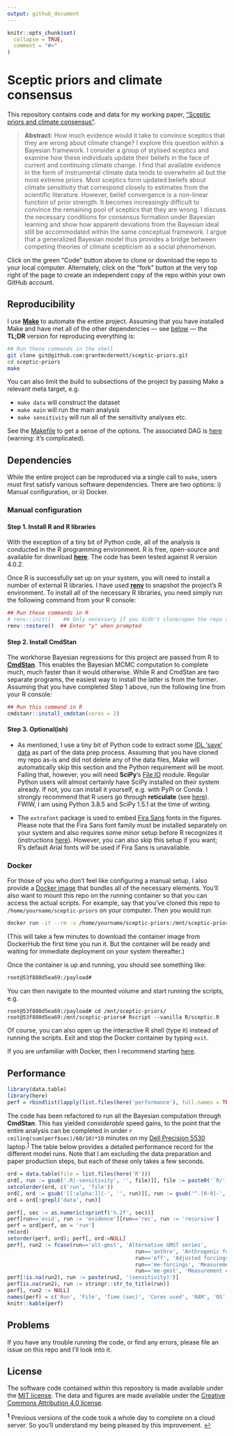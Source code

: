 ```yaml
---
output: github_document
---
```


<!-- README.md is generated from README.Rmd. Please edit that file -->

```r
knitr::opts_chunk$set(
  collapse = TRUE,
  comment = "#>"
)
```

# Sceptic priors and climate consensus

<!-- badges: start -->
<!-- badges: end -->

This repository contains code and data for my working paper, ["Sceptic priors and climate consensus"](https://grantmcdermott.com/papers/scepticpriors.pdf). 

> **Abstract:** How much evidence would it take to convince sceptics that they are wrong about climate change? I explore this question within a Bayesian framework. I consider a group of stylised sceptics and examine how these individuals update their beliefs in the face of current and continuing climate change. I find that available evidence in the form of instrumental climate data tends to overwhelm all but the most extreme priors. Most sceptics form updated beliefs about climate sensitivity that correspond closely to estimates from the scientific literature. However, belief convergence is a non-linear function of prior strength. It becomes increasingly difficult to convince the remaining pool of sceptics that they are wrong. I discuss the necessary conditions for consensus formation under Bayesian learning and show how apparent deviations from the Bayesian ideal still be accommodated within the same conceptual framework. I argue that a generalized Bayesian model thus provides a bridge between competing theories of climate scepticism as a social phenomenon.

Click on the green "Code" button above to clone or download the repo to your local computer. Alternately, click on the "fork" button at the very top right of the page to create an independent copy of the repo within your own GitHub account.

## Reproducibility

I use [**Make**](https://www.gnu.org/software/make/) to automate the entire project. Assuming that you have installed Make and have met all of the other dependencies &mdash; see [below](#dependencies) &mdash; the **TL;DR** version for reproducing everything is:

```sh
## Run these commands in the shell
git clone git@github.com:grantmcdermott/sceptic-priors.git
cd sceptic-priors
make
```

You can also limit the build to subsections of the project by passing Make a relevant meta target, e.g.

- `make data` will construct the dataset
- `make main` will run the main analysis
- `make sensitivity` will run all of the sensitivity analyses etc.

See the [Makefile](Makefile) to get a sense of the options. The associated DAG is [here](makefile-dag.png) (warning: it's complicated).

## Dependencies

While the entire project can be reproduced via a single call to `make`, users must first satisfy various software dependencies. There are two options: i) Manual configuration, or ii) Docker.

### Manual configuration

#### Step 1. Install R and R libraries

With the exception of a tiny bit of Python code, all of the analysis is conducted in the R programming environment. R is free, open-source and available for download [**here**](https://www.r-project.org/). The code has been tested against R version 4.0.2.

Once R is successfully set up on your system, you will need to install a number of external R libraries. I have used [**renv**](https://rstudio.github.io/renv/) to snapshot the project's R environment. To install all of the necessary R libraries, you need simply run the following command from your R console:

```r
## Run these commands in R
# renv::init()    ## Only necessary if you didn't clone/open the repo as an RStudio project
renv::restore()  ## Enter "y" when prompted
```

#### Step 2. Install CmdStan

The workhorse Bayesian regressions for this project are passed from R to [**CmdStan**](https://mc-stan.org/users/interfaces/cmdstan). This enables the Bayesian MCMC computation to complete much, much faster than it would otherwise. While R and CmdStan are two separate programs, the easiest way to install the latter is from the former. Assuming that you have completed Step 1 above, run the following line from your R console:

```r
## Run this command in R
cmdstanr::install_cmdstan(cores = 2)
```

#### Step 3. Optional(ish)

- As mentioned, I use a tiny bit of Python code to extract some [IDL 'save' data](https://pypi.org/project/IDLSave/) as part of the data prep process. Assuming that you have cloned my repo as-is and did not delete any of the data files, Make will automatically skip this section and the Python requirement will be moot. Failing that, however, you will need **SciPy**'s [File IO](https://docs.scipy.org/doc/scipy/reference/tutorial/io.html) module. Regular Python users will almost certainly have SciPy installed on their system already. If not, you can install it yourself, e.g. with PyPi or Conda. I strongly recommend that R users go through **reticulate** (see [here](https://rstudio.github.io/reticulate/articles/python_packages.html)). FWIW, I am using Python 3.8.5 and SciPy 1.5.1 at the time of writing.

- The `extrafont` package is used to embed [Fira Sans](https://fonts.google.com/specimen/Fira+Sans) fonts in the figures. Please note that the Fira Sans font family must be installed separately on your system and also requires some minor setup before R recognizes it (instructions [here](https://github.com/wch/extrafont/blob/master/README.md)). However, you can also skip this setup if you want; R's default Arial fonts will be used if Fira Sans is unavailable.


### Docker

For those of you who don't feel like configuring a manual setup, I also provide a [Docker image](https://hub.docker.com/repository/docker/grantmcd/sceptic) that bundles all of the necessary elements. You'll also want to mount this repo on the running container so that you can access the actual scripts. For example, say that you've cloned this repo to `/home/yourname/sceptic-priors` on your computer. Then you would run

```sh
docker run -it --rm -v /home/yourname/sceptic-priors:/mnt/sceptic-priors grantmcd/sceptic /bin/bash
```

(This will take a few minutes to download the container image from DockerHub the first time you run it. But the container will be ready and waiting for immediate deployment on your system thereafter.)

Once the container is up and running, you should see something like:

```sh
root@53f880d5ea69:/payload# 
```

You can then navigate to the mounted volume and start running the scripts, e.g.

```
root@53f880d5ea69:/payload# cd /mnt/sceptic-priors/ 
root@53f880d5ea69:/mnt/sceptic-priors# Rscript --vanilla R/sceptic.R
```

Of course, you can also open up the interactive R shell (type `R`) instead of running the scripts. Exit and stop the Docker container by typing `exit`.

If you are unfamiliar with Docker, then I recommend starting [here](https://ropenscilabs.github.io/r-docker-tutorial/).


## Performance

```r
library(data.table)
library(here)
perf = rbindlist(lapply(list.files(here('performance'), full.names = TRUE), fread))
```


The code has been refactored to run all the Bayesian computation through **CmdStan**. This has yielded *considerable* speed gains, to the point that the entire analysis can be completed in under `r ceiling(sum(perf$sec)/60/10)*10` minutes on my [Dell Precision 5530](https://wiki.archlinux.org/index.php?title=Dell_Precision_5530) laptop.<sup id="a1">[1](#f1)</sup> The table below provides a detailed performance record for the different model runs. Note that I am excluding the data preparation and paper production steps, but each of these only takes a few seconds.

```r
ord = data.table(file = list.files(here('R')))
ord[, run := gsub('.R|-sensitivity', '', file)][, file := paste0('`R/', file, '`')]
setcolorder(ord, c('run', 'file'))
ord[, ord := gsub('[[:alpha:]]|-', '', run)][, run := gsub('^.[0-9]-', '', run)]
ord = ord[!grepl('data', run)]

perf[, sec := as.numeric(sprintf('%.2f', sec))]
perf[run=='evid', run := 'evidence'][run=='rec', run := 'recursive']
perf = ord[perf, on = 'run']
rm(ord)
setorder(perf, ord); perf[, ord:=NULL]
perf[, run2 := fcase(run=='alt-gmst', 'Alternative GMST series',
										 run=='anthro', 'Anthrogenic forcings separate',
										 run=='eff', 'Adjusted forcings efficacies',
										 run=='me-forcings', 'Measurement error in forcings',
										 run=='me-gmst', 'Measurement error in GMST')]
perf[!is.na(run2), run := paste(run2, '(sensitivity)')]
perf[is.na(run2), run := stringr::str_to_title(run)]
perf[, run2 := NULL]
names(perf) = c('Run', 'File', 'Time (sec)', 'Cores used', 'RAM', 'OS', 'Architecture')
knitr::kable(perf)
```


## Problems

If you have any trouble running the code, or find any errors, please file an issue on this repo and I'll look into it.

## License

The software code contained within this repository is made available under the [MIT license](http://opensource.org/licenses/mit-license.php). The data and figures are made available under the [Creative Commons Attribution 4.0 license](https://creativecommons.org/licenses/by/4.0/).

<sup><b id="f1">1</b></sup> Previous versions of the code took a whole day to complete on a cloud server. So you'll understand my being pleased by this improvement. [↩](#a1)